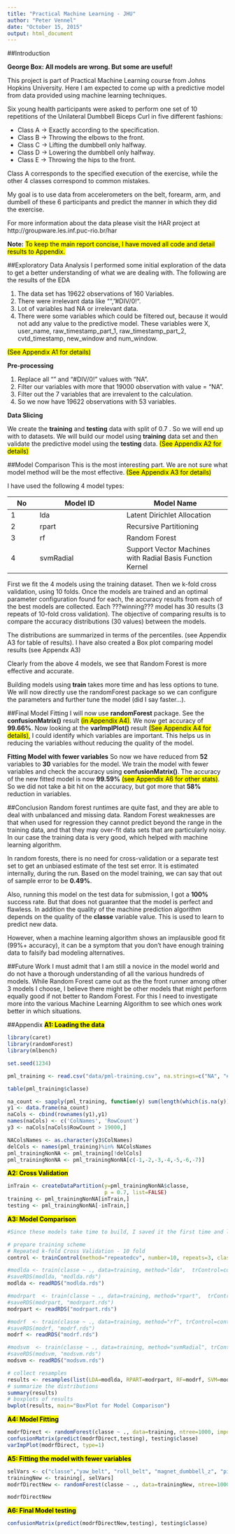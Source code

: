```yaml
---
title: "Practical Machine Learning - JHU"
author: "Peter Vennel"
date: "October 15, 2015"
output: html_document
---
```

##Introduction

**George Box: All models are wrong. But some are useful!**

This project is part of Practical Machine Learning course from Johns Hopkins University. Here I am expected to come up with a predictive model from data provided using machine learning techniques.

Six young health participants were asked to perform one set of 10 repetitions of the Unilateral Dumbbell Biceps Curl in five different fashions: 

* Class A -> Exactly according to the specification.
* Class B -> Throwing the elbows to the front.
* Class C -> Lifting the dumbbell only halfway.
* Class D -> Lowering the dumbbell only halfway. 
* Class E -> Throwing the hips to the front. 

Class A corresponds to the specified execution of the exercise, while the other 4 classes correspond to common mistakes.

My goal is to use data from accelerometers on the belt, forearm, arm, and dumbell of these 6 participants and predict the manner in which they did the exercise. 

For more information about the data please visit the HAR project at  http://groupware.les.inf.puc-rio.br/har 

**Note:** <mark>To keep the main report concise, I have moved all code and detail  results to Appendix. </mark>

##Exploratory Data Analysis
I performed some initial exploration of the data to get a better understanding of what we are dealing with. The following are the results of the EDA

1. The data set has 19622 observations of 160 Variables.
2. There were irrelevant data like "", "#DIV/0!".
3. Lot of variables had NA or irrelevant data.
4. There were some variables which could be filtered out, because it would not add any value to the predictive model. These variables were X, user_name, raw_timestamp_part_1, raw_timestamp_part_2, cvtd_timestamp, new_window and num_window.

<mark>(See Appendix A1 for details)</mark>

**Pre-processing**

1. Replace all "" and "#DIV/0!" values with "NA".
2. Filter our variables with more that 19000 observation with value = "NA".
3. Filter out the 7 variables that are irrevalent to the calculation.
4. So we now have 19622 observations with 53 variables.

**Data Slicing**

We create the **training** and **testing** data with split of 0.7 . So we will end up with to datasets. We will build our model using **training** data set and then validate the predictive model using the **testing** data. <mark>(See Appendix A2 for details)</mark>

##Model Comparison
This is the most interesting part. We are not sure what model method will be the most effective. <mark>(See Appendix A3 for details)</mark>

I have used the following 4 model types:

No| Model ID | Model Name
---|---------|-----------
1  | lda | Latent Dirichlet Allocation
2  | rpart | Recursive Partitioning
3  | rf   | Random Forest
4  |svmRadial | Support Vector Machines with Radial Basis Function Kernel

First we fit the 4 models using the training dataset. Then we k-fold cross validation, using 10 folds. Once the models are trained and an optimal parameter configuration found for each, the accuracy results from each of the best models are collected. Each ???winning??? model has 30 results (3 repeats of 10-fold cross validation). The objective of comparing results is to compare the accuracy distributions (30 values) between the models. 
 
The distributions are summarized in terms of the percentiles.  (see 
Appendix A3 for table of results). I have also created a Box plot comparing model results (see Appendx A3)

Clearly from the above 4 models, we see that Random Forest is more effective and accurate.

Building models using **train** takes more time and has less options to tune. We will now directly use the randomForest package so we can configure the parameters and further tune the model (did I say faster...). 

##Final Model Fitting
I will now use **randomForest** package. See the **confusionMatrix()** result <mark>(in Appendix A4)</mark>. We now get accuracy of **99.66%**. Now looking at the **varImplPlot()** result <mark>(See Appendix A4 for details)</mark>, I could identify which variables are important. This helps us in reducing the variables without reducing the quality of the model.        

**Fitting Model with fewer variables**
So now we have reduced from **52** variables to **30** variables for the model. We train the model with fewer variables and check the accuracy using **confusionMatrix()**. The accuracy of the new fitted model is now **99.59%** <mark>(see Appendix A6 for other stats)</mark>. So we did not take a bit hit on the accuracy, but got more that **58%** reduction in variables. 


##Conclusion
Random forest runtimes are quite fast, and they are able to deal with unbalanced and missing data. Random Forest weaknesses are that when used for regression they cannot predict beyond the range in the training data, and that they may over-fit data sets that are particularly noisy. In our case the training data is very good, which helped with machine learning algorithm. 

In random forests, there is no need for cross-validation or a separate test set to get an unbiased estimate of the test set error. It is estimated internally, during the run. Based on the model training, we can say that out of sample error to be **0.49%**.

Also, running this model on the test data for submission, I got a **100%** success rate. But that does not guarantee that the model is perfect and flawless. In addition the quality of the machine prediction algorithm depends on the quality of the **classe** variable value. This is used to learn to predict new data. 

However, when a machine learning algorithm shows an implausible good fit (99%+ accuracy), it can be a symptom that you don't have enough training data to falsify bad modeling alternatives. 

##Future Work
I must admit that I am still a novice in the model world and do not have a thorough understanding of all the various hundreds of models. While Random Forest came out as the the front runner among other 3 models I choose, I believe there might be other models that might perform equally good if not better to Random Forest. For this I need to investigate more into the various Machine Learning Algorithm to see which ones work better in which situations. 


##Appendix
<mark>**A1: Loading the data**</mark>
```r
library(caret)
library(randomForest)
library(mlbench)

set.seed(1234)

pml_training <- read.csv("data/pml-training.csv", na.strings=c("NA", "#DIV/0!", ""))

table(pml_training$classe)

na_count <- sapply(pml_training, function(y) sum(length(which(is.na(y)))))
y1 <- data.frame(na_count)
naCols <- cbind(rownames(y1),y1)
names(naCols) <- c('ColNames', 'RowCount')
y3 <- naCols[naCols$RowCount > 19000,]

NAColsNames <- as.character(y3$ColNames)
delCols <- names(pml_training)%in% NAColsNames
pml_trainingNonNA <- pml_training[!delCols] 
pml_trainingNonNA <- pml_trainingNonNA[c(-1,-2,-3,-4,-5,-6,-7)]

```


<mark>**A2: Cross Validation**</mark>
```r
inTrain <- createDataPartition(y=pml_trainingNonNA$classe,
                               p = 0.7, list=FALSE)
training <- pml_trainingNonNA[inTrain,]
testing <- pml_trainingNonNA[-inTrain,]
```


<mark>**A3: Model Comparison**</mark>
```r
#Since these models take time to build, I saved it the first time and loading them.

# prepare training scheme
# Repeated k-fold Cross Validation - 10 fold
control <- trainControl(method="repeatedcv", number=10, repeats=3, classProbs = TRUE)

#modlda <- train(classe ~ ., data=training, method="lda",  trControl=control)
#saveRDS(modlda, "modlda.rds")
modlda <- readRDS("modlda.rds")

#modrpart  <- train(classe ~ ., data=training, method="rpart",  trControl=control)
#saveRDS(modrpart, "modrpart.rds")
modrpart <- readRDS("modrpart.rds")

#modrf  <- train(classe ~ ., data=training, method="rf", trControl=control)
#saveRDS(modrf, "modrf.rds")
modrf <- readRDS("modrf.rds")

#modsvm  <- train(classe ~ ., data=training, method="svmRadial", trControl=control)
#saveRDS(modsvm, "modsvm.rds")
modsvm <- readRDS("modsvm.rds")  
```

```r

# collect resamples
results <- resamples(list(LDA=modlda, RPART=modrpart, RF=modrf, SVM=modsvm))
# summarize the distributions
summary(results)
# boxplots of results
bwplot(results, main="BoxPlot for Model Comparison")
```


<mark>**A4: Model Fitting**</mark>
```r
modrfDirect <- randomForest(classe ~ ., data=training, ntree=1000, importance=TRUE)
confusionMatrix(predict(modrfDirect,testing), testing$classe)
varImpPlot(modrfDirect, type=1)
```


<mark>**A5: Fitting the model with fewer variables**</mark>
```r
selVars <- c("classe","yaw_belt", "roll_belt", "magnet_dumbbell_z", "pitch_belt", "magnet_dumbbell_y", "pitch_forearm", "gyros_arm_y", "magnet_belt_x", "roll_arm", "gyros_dumbbell_z", "gyros_dumbbell_x", "accel_dumbbell_y", "gyros_forearm_z", "magnet_forearm_z", "accel_dumbbell_z", "roll_forearm", "gyros_belt_z", "gyros_forearm_y", "roll_dumbbell", "yaw_dumbbell", "accel_belt_z", "yaw_arm", "magnet_belt_z", "yaw_forearm", "accel_forearm_z", "magnet_forearm_y", "magnet_dumbbell_x", "accel_forearm_y", "magnet_arm_z", "magnet_belt_y")
trainingNew <- training[, selVars]
modrfDirectNew <- randomForest(classe ~ ., data=trainingNew, ntree=1000, importance=TRUE)

modrfDirectNew
```


<mark>**A6: Final Model testing**</mark>
```r
confusionMatrix(predict(modrfDirectNew,testing), testing$classe)
```

